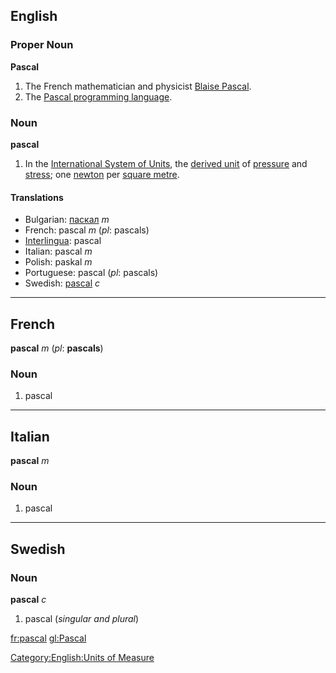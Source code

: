 ==English==
===Proper Noun===
'''Pascal'''
#The French mathematician and physicist [[w:Blaise_Pascal|Blaise Pascal]].
#The [[w:Pascal_programming_language|Pascal programming language]].

===Noun===
'''pascal'''

#In the [[SI|International System of Units]], the [[Wiktionary_Appendix:SI_units|derived unit]] of [[pressure]] and [[stress]]; one [[newton]] per [[square metre]].

====Translations====

*Bulgarian: [[паскал]] ''m''
*French: pascal ''m'' (''pl'': pascals)
*[[Interlingua]]: pascal
*Italian: pascal ''m''
*Polish: paskal ''m''
*Portuguese: pascal (''pl'': pascals)
*Swedish: [[pascal#Swedish|pascal]] ''c''
----

==French==
'''pascal''' ''m'' (''pl'': '''pascals''')

===Noun===

#pascal

----

==Italian==
'''pascal''' ''m''

===Noun===

#pascal
----

==Swedish==
===Noun===
'''pascal''' ''c''

#pascal (''singular and plural'')

[[Category:English:Units of Measure]]

[[fr:pascal]]
[[gl:Pascal]]